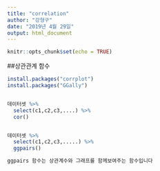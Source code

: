 ---
title: "correlation"
author: "강형구"
date: "2019년 4월 29일"
output: html_document
---

```{r setup, include=FALSE}
knitr::opts_chunk$set(echo = TRUE)
```

##상관관계 함수



```{r echo=FALSE}
install.packages("corrplot")
install.packages("GGally")


데이터셋 %>% 
  select(c1,c2,c3,....) %>% 
  cor()


데이터셋 %>% 
  select(c1,c2,c3,.....) %>% 
  ggpairs()

ggpairs 함수는 상관계수와 그래프를 함께보여주는 함수입니다

```



